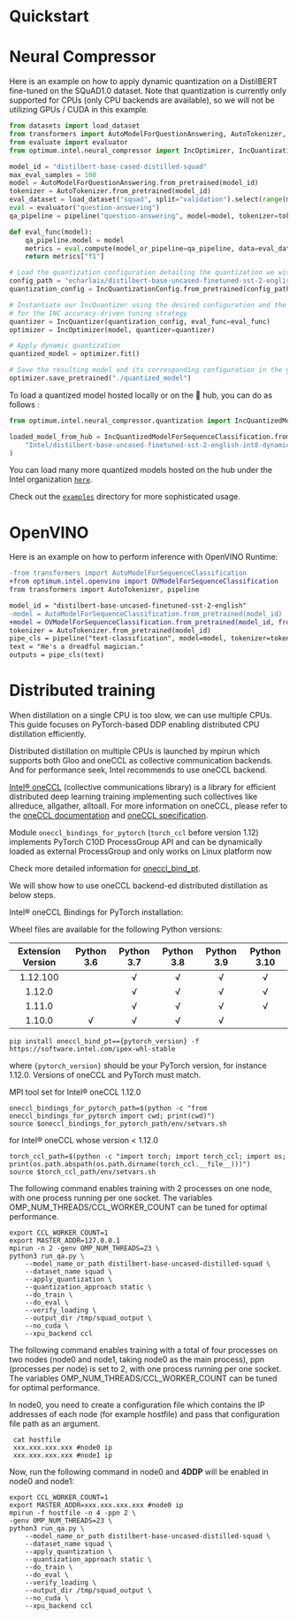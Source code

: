 <!---
Copyright 2022 The HuggingFace Team. All rights reserved.

Licensed under the Apache License, Version 2.0 (the "License");
you may not use this file except in compliance with the License.
You may obtain a copy of the License at

    http://www.apache.org/licenses/LICENSE-2.0

Unless required by applicable law or agreed to in writing, software
distributed under the License is distributed on an "AS IS" BASIS,
WITHOUT WARRANTIES OR CONDITIONS OF ANY KIND, either express or implied.
See the License for the specific language governing permissions and
limitations under the License.
-->

# Quickstart

# Neural Compressor

Here is an example on how to apply dynamic quantization on a DistilBERT fine-tuned on the SQuAD1.0 dataset.
Note that quantization is currently only supported for CPUs (only CPU backends are available), so we will not be utilizing GPUs / CUDA in this example.

```python
from datasets import load_dataset
from transformers import AutoModelForQuestionAnswering, AutoTokenizer, pipeline
from evaluate import evaluator
from optimum.intel.neural_compressor import IncOptimizer, IncQuantizationConfig, IncQuantizer

model_id = "distilbert-base-cased-distilled-squad"
max_eval_samples = 100
model = AutoModelForQuestionAnswering.from_pretrained(model_id)
tokenizer = AutoTokenizer.from_pretrained(model_id)
eval_dataset = load_dataset("squad", split="validation").select(range(max_eval_samples))
eval = evaluator("question-answering")
qa_pipeline = pipeline("question-answering", model=model, tokenizer=tokenizer)

def eval_func(model):
    qa_pipeline.model = model
    metrics = eval.compute(model_or_pipeline=qa_pipeline, data=eval_dataset, metric="squad")
    return metrics["f1"]

# Load the quantization configuration detailing the quantization we wish to apply
config_path = "echarlaix/distilbert-base-uncased-finetuned-sst-2-english-int8-dynamic"
quantization_config = IncQuantizationConfig.from_pretrained(config_path)

# Instantiate our IncQuantizer using the desired configuration and the evaluation function used
# for the INC accuracy-driven tuning strategy
quantizer = IncQuantizer(quantization_config, eval_func=eval_func)
optimizer = IncOptimizer(model, quantizer=quantizer)

# Apply dynamic quantization
quantized_model = optimizer.fit()

# Save the resulting model and its corresponding configuration in the given directory
optimizer.save_pretrained("./quantized_model")
```

To load a quantized model hosted locally or on the 🤗 hub, you can do as follows :
```python
from optimum.intel.neural_compressor.quantization import IncQuantizedModelForSequenceClassification

loaded_model_from_hub = IncQuantizedModelForSequenceClassification.from_pretrained(
    "Intel/distilbert-base-uncased-finetuned-sst-2-english-int8-dynamic"
)
```

You can load many more quantized models hosted on the hub under the Intel organization [`here`](https://huggingface.co/Intel).

Check out the [`examples`](https://github.com/huggingface/optimum-intel/tree/main/examples) directory for more sophisticated usage.

# OpenVINO

Here is an example on how to perform inference with OpenVINO Runtime:

```diff
-from transformers import AutoModelForSequenceClassification
+from optimum.intel.openvino import OVModelForSequenceClassification
from transformers import AutoTokenizer, pipeline

model_id = "distilbert-base-uncased-finetuned-sst-2-english"
-model = AutoModelForSequenceClassification.from_pretrained(model_id)
+model = OVModelForSequenceClassification.from_pretrained(model_id, from_transformers=True)
tokenizer = AutoTokenizer.from_pretrained(model_id)
pipe_cls = pipeline("text-classification", model=model, tokenizer=tokenizer)
text = "He's a dreadful magician."
outputs = pipe_cls(text)
```

# Distributed training

When distillation on a single CPU is too slow, we can use multiple CPUs. This guide focuses on PyTorch-based DDP enabling distributed CPU distillation efficiently.

Distributed distillation on multiple CPUs is launched by mpirun which supports both Gloo and oneCCL as collective communication backends. And for performance seek, Intel recommends to use oneCCL backend.

[Intel® oneCCL](https://github.com/oneapi-src/oneCCL) (collective communications library) is a library for efficient distributed deep learning training implementing such collectives like allreduce, allgather, alltoall. For more information on oneCCL, please refer to the [oneCCL documentation](https://spec.oneapi.com/versions/latest/elements/oneCCL/source/index.html) and [oneCCL specification](https://spec.oneapi.com/versions/latest/elements/oneCCL/source/index.html).

Module `oneccl_bindings_for_pytorch` (`torch_ccl` before version 1.12)  implements PyTorch C10D ProcessGroup API and can be dynamically loaded as external ProcessGroup and only works on Linux platform now

Check more detailed information for [oneccl_bind_pt](https://github.com/intel/torch-ccl).

We will show how to use oneCCL backend-ed distributed distillation as below steps.

Intel® oneCCL Bindings for PyTorch installation:

Wheel files are available for the following Python versions:

| Extension Version | Python 3.6 | Python 3.7 | Python 3.8 | Python 3.9 | Python 3.10 |
| :---------------: | :--------: | :--------: | :--------: | :--------: | :---------: |
| 1.12.100          |            | √          | √          | √          | √           |
| 1.12.0            |            | √          | √          | √          | √           |
| 1.11.0            |            | √          | √          | √          | √           |
| 1.10.0            | √          | √          | √          | √          |             |

```
pip install oneccl_bind_pt=={pytorch_version} -f https://software.intel.com/ipex-whl-stable
```
where `{pytorch_version}` should be your PyTorch version, for instance 1.12.0.
Versions of oneCCL and PyTorch must match.

<Tip warning={true}>

MPI tool set for Intel® oneCCL 1.12.0
```
oneccl_bindings_for_pytorch_path=$(python -c "from oneccl_bindings_for_pytorch import cwd; print(cwd)")
source $oneccl_bindings_for_pytorch_path/env/setvars.sh
```

for Intel® oneCCL whose version < 1.12.0
```
torch_ccl_path=$(python -c "import torch; import torch_ccl; import os;  print(os.path.abspath(os.path.dirname(torch_ccl.__file__)))")
source $torch_ccl_path/env/setvars.sh
```

The following command enables training with 2 processes on one node, with one process running per one socket. The variables OMP_NUM_THREADS/CCL_WORKER_COUNT can be tuned for optimal performance.
```shell script
export CCL_WORKER_COUNT=1
export MASTER_ADDR=127.0.0.1
mpirun -n 2 -genv OMP_NUM_THREADS=23 \
python3 run_qa.py \
    --model_name_or_path distilbert-base-uncased-distilled-squad \
    --dataset_name squad \
    --apply_quantization \
    --quantization_approach static \
    --do_train \
    --do_eval \
    --verify_loading \
    --output_dir /tmp/squad_output \
    --no_cuda \
    --xpu_backend ccl
```

The following command enables training with a total of four processes on two nodes (node0 and node1, taking node0 as the main process), ppn (processes per node) is set to 2, with one process running per one socket. The variables OMP_NUM_THREADS/CCL_WORKER_COUNT can be tuned for optimal performance.

In node0, you need to create a configuration file which contains the IP addresses of each node (for example hostfile) and pass that configuration file path as an argument.
```shell script
 cat hostfile
 xxx.xxx.xxx.xxx #node0 ip
 xxx.xxx.xxx.xxx #node1 ip
```
Now, run the following command in node0 and **4DDP** will be enabled in node0 and node1:
```shell script
export CCL_WORKER_COUNT=1
export MASTER_ADDR=xxx.xxx.xxx.xxx #node0 ip
mpirun -f hostfile -n 4 -ppn 2 \
-genv OMP_NUM_THREADS=23 \
python3 run_qa.py \
    --model_name_or_path distilbert-base-uncased-distilled-squad \
    --dataset_name squad \
    --apply_quantization \
    --quantization_approach static \
    --do_train \
    --do_eval \
    --verify_loading \
    --output_dir /tmp/squad_output \
    --no_cuda \
    --xpu_backend ccl
```